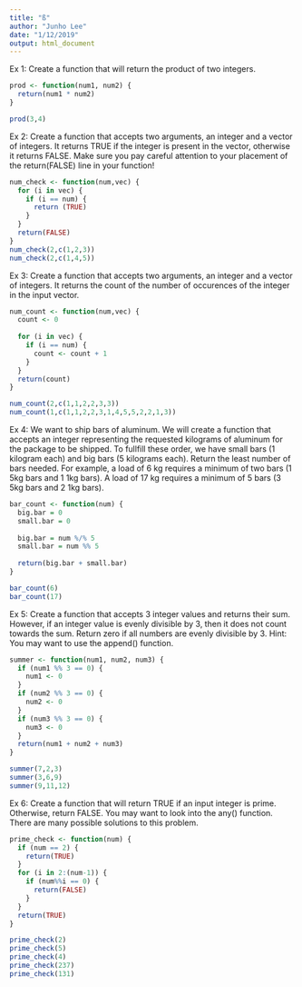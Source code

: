 ```yaml
---
title: "ß"
author: "Junho Lee"
date: "1/12/2019"
output: html_document
---
```

Ex 1: Create a function that will return the product of two integers.
```r
prod <- function(num1, num2) {
  return(num1 * num2)
}

prod(3,4)
```

Ex 2: Create a function that accepts two arguments, an integer and a vector of integers. It returns TRUE if the integer is present in the vector, otherwise it returns FALSE. Make sure you pay careful attention to your placement of the return(FALSE) line in your function!
```r
num_check <- function(num,vec) {
  for (i in vec) {
    if (i == num) {
      return (TRUE)
    } 
  }
  return(FALSE)
}
num_check(2,c(1,2,3))
num_check(2,c(1,4,5))
```

Ex 3: Create a function that accepts two arguments, an integer and a vector of integers. It returns the count of the number of occurences of the integer in the input vector.
```r
num_count <- function(num,vec) {
  count <- 0
  
  for (i in vec) {
    if (i == num) {
      count <- count + 1
    }
  }
  return(count)
}

num_count(2,c(1,1,2,2,3,3))
num_count(1,c(1,1,2,2,3,1,4,5,5,2,2,1,3))
```

Ex 4: We want to ship bars of aluminum. We will create a function that accepts an integer representing the requested kilograms of aluminum for the package to be shipped. To fullfill these order, we have small bars (1 kilogram each) and big bars (5 kilograms each). Return the least number of bars needed.
For example, a load of 6 kg requires a minimum of two bars (1 5kg bars and 1 1kg bars). A load of 17 kg requires a minimum of 5 bars (3 5kg bars and 2 1kg bars).
```r
bar_count <- function(num) {
  big.bar = 0
  small.bar = 0
  
  big.bar = num %/% 5
  small.bar = num %% 5
  
  return(big.bar + small.bar)
}

bar_count(6)
bar_count(17)
```

Ex 5: Create a function that accepts 3 integer values and returns their sum. However, if an integer value is evenly divisible by 3, then it does not count towards the sum. Return zero if all numbers are evenly divisible by 3. Hint: You may want to use the append() function.
```r
summer <- function(num1, num2, num3) {
  if (num1 %% 3 == 0) {
    num1 <- 0
  }
  if (num2 %% 3 == 0) {
    num2 <- 0
  }  
  if (num3 %% 3 == 0) {
    num3 <- 0
  }  
  return(num1 + num2 + num3)
}

summer(7,2,3)
summer(3,6,9)
summer(9,11,12)
```

Ex 6: Create a function that will return TRUE if an input integer is prime. Otherwise, return FALSE. You may want to look into the any() function. There are many possible solutions to this problem.

```r
prime_check <- function(num) {
  if (num == 2) {
    return(TRUE)
  }
  for (i in 2:(num-1)) {
    if (num%%i == 0) {
      return(FALSE)
    }
  }
  return(TRUE)
}

prime_check(2)
prime_check(5)
prime_check(4)
prime_check(237)
prime_check(131)
```